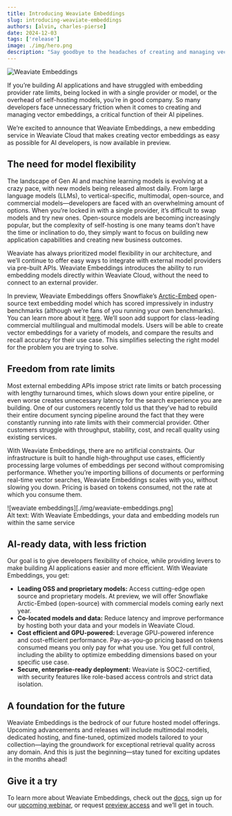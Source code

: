 ```yaml
---
title: Introducing Weaviate Embeddings  
slug: introducing-weaviate-embeddings
authors: [alvin, charles-pierse]
date: 2024-12-03
tags: ['release']
image: ./img/hero.png
description: "Say goodbye to the headaches of creating and managing vector embeddings."
---
```


![Weaviate Embeddings](./img/hero.png)

If you’re building AI applications and have struggled with embedding provider rate limits, being locked in with a single provider or model, or the overhead of self-hosting models, you’re in good company. So many developers face unnecessary friction when it comes to creating and managing vector embeddings, a critical function of their AI pipelines. 

We’re excited to announce that Weaviate Embeddings, a new embedding service in Weaviate Cloud that makes creating vector embeddings as easy as possible for AI developers, is now available in preview. 

## The need for model flexibility 

The landscape of Gen AI and machine learning models is evolving at a crazy pace, with new models being released almost daily. From large language models (LLMs), to vertical-specific, multimodal, open-source, and commercial models—developers are faced with an overwhelming amount of options. When you’re locked in with a single provider, it’s difficult to swap models and try new ones. Open-source models are becoming increasingly popular, but the complexity of self-hosting is one many teams don’t have the time or inclination to do, they simply want to focus on building new application capabilities and creating new business outcomes.

Weaviate has always prioritized model flexibility in our architecture, and we’ll continue to offer easy ways to integrate with external model providers via pre-built APIs. Weaviate Embeddings introduces the ability to run embedding models directly within Weaviate Cloud, without the need to connect to an external provider.  

In preview, Weaviate Embeddings offers Snowflake’s [Arctic-Embed](https://github.com/Snowflake-Labs/arctic-embed) open-source text embedding model which has scored impressively in industry benchmarks (although we’re fans of you running your own benchmarks). You can learn more about it [here](https://www.snowflake.com/engineering-blog/arctic-embed-m-v1-5-enterprise-retrieval/). We’ll soon add support for class-leading commercial multilingual and multimodal models. Users will be able to create vector embeddings for a variety of models, and compare the results and recall accuracy for their use case. This simplifies selecting the right model for the problem you are trying to solve.

## Freedom from rate limits

Most external embedding APIs impose strict rate limits or batch processing with lengthy turnaround times, which slows down your entire pipeline, or even worse creates unnecessary latency for the search experience you are building. One of our customers recently told us that they’ve had to rebuild their entire document syncing pipeline around the fact that they were constantly running into rate limits with their commercial provider. Other customers struggle with throughput, stability, cost, and recall quality using existing services. 

With Weaviate Embeddings, there are no artificial constraints. Our infrastructure is built to handle high-throughput use cases, efficiently processing large volumes of embeddings per second without compromising performance. Whether you’re importing billions of documents or performing real-time vector searches, Weaviate Embeddings scales with you, without slowing you down. Pricing is based on tokens consumed, not the rate at which you consume them.

![weaviate embeddings][./img/weaviate-embeddings.png]  
Alt text: With Weaviate Embeddings, your data and embedding models run within the same service

## AI-ready data, with less friction

Our goal is to give developers flexibility of choice, while providing levers to make building AI applications easier and more efficient. With Weaviate Embeddings, you get:

* **Leading OSS and proprietary models:** Access cutting-edge open source and proprietary models. At preview, we will offer Snowflake Arctic-Embed (open-source) with commercial models coming early next year.   
* **Co-located models and data:** Reduce latency and improve performance by hosting both your data and your models in Weaviate Cloud.   
* **Cost efficient and GPU-powered:** Leverage GPU-powered inference and cost-efficient performance. Pay-as-you-go pricing based on tokens consumed means you only pay for what you use. You get full control, including the ability to optimize embedding dimensions based on your specific use case.   
* **Secure, enterprise-ready deployment:** Weaviate is SOC2-certified, with security features like role-based access controls and strict data isolation. 

## A foundation for the future

Weaviate Embeddings is the bedrock of our future hosted model offerings. Upcoming advancements and releases will include multimodal models, dedicated hosting, and fine-tuned, optimized models tailored to your collection—laying the groundwork for exceptional retrieval quality across any domain. And this is just the beginning—stay tuned for exciting updates in the months ahead!

## Give it a try 

To learn more about Weaviate Embeddings, check out the [docs](https://weaviate.io/developers/wcs/embeddings), sign up for our [upcoming webinar](https://webinars.techstronglearning.com/simplify-building-ai-native-embedding-models-and-vector-databases), or request [preview access](https://events.weaviate.io/embeddings-preview) and we’ll get in touch.


<WhatsNext />
